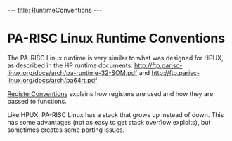 ---
title: RuntimeConventions
---

= PA-RISC Linux Runtime Conventions =

The PA-RISC Linux runtime is very similar to what was designed for HPUX, as described in the HP runtime documents: http://ftp.parisc-linux.org/docs/arch/pa-runtime-32-SOM.pdf and http://ftp.parisc-linux.org/docs/arch/pa64rt.pdf

[[RegisterConventions]] explains how registers are used and how they are passed to functions.

Like HPUX, PA-RISC Linux has a stack that grows up instead of down. This has some advantages (not as easy to get stack overflow exploits), but sometimes creates some porting issues.